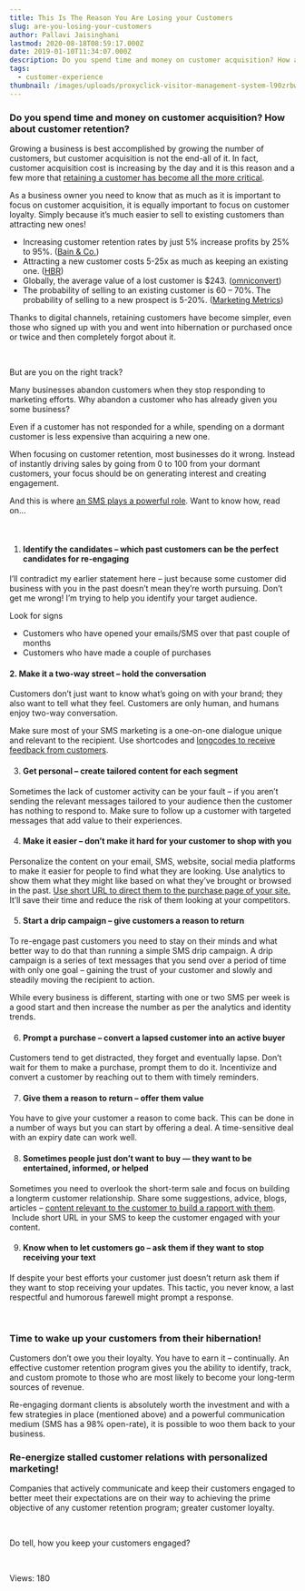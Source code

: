 ```yaml
---
title: This Is The Reason You Are Losing your Customers
slug: are-you-losing-your-customers
author: Pallavi Jaisinghani
lastmod: 2020-08-18T08:59:17.000Z
date: 2019-01-10T11:34:07.000Z
description: Do you spend time and money on customer acquisition? How about customer retention? Growing a business is best accomplished by growing the number of customers, but customer acquisition is not the end-all of it.
tags:
  - customer-experience
thumbnail: /images/uploads/proxyclick-visitor-management-system-l90zrbwvcoe-unsplash.jpg
---
```


### Do you spend time and money on customer acquisition? How about customer retention?


Growing a business is best accomplished by growing the number of customers, but customer acquisition is not the end-all of it. In fact, customer acquisition cost is increasing by the day and it is this reason and a few more that [retaining a customer has become all the more critical](https://neilpatel.com/blog/retaining-customers/).


As a business owner you need to know that as much as it is important to focus on customer acquisition, it is equally important to focus on customer loyalty. Simply because it’s much easier to sell to existing customers than attracting new ones!


* Increasing customer retention rates by just 5% increase profits by 25% to 95%. ([Bain & Co.](https://www2.bain.com/Images/BB_Prescription_cutting_costs.pdf))
* Attracting a new customer costs 5-25x as much as keeping an existing one. ([HBR](https://hbr.org/2014/10/the-value-of-keeping-the-right-customers))
* Globally, the average value of a lost customer is $243. ([omniconvert](https://www.omniconvert.com/blog/customer-lifetime-value-clv/#:~:text=It's%20cheaper%20to%20retain%20existing,customer%20is%20%24243%20(KISSmetrics)./))
* The probability of selling to an existing customer is 60 – 70%. The probability of selling to a new prospect is 5-20%. ([Marketing Metrics](https://www.amazon.com/dp/B0031AI0VC/ref=dp-kindle-redirect?_encoding=UTF8&btkr=1))


Thanks to digital channels, retaining customers have become simpler, even those who signed up with you and went into hibernation or purchased once or twice and then completely forgot about it.


 


But are you on the right track?


Many businesses abandon customers when they stop responding to marketing efforts. Why abandon a customer who has already given you some business?


Even if a customer has not responded for a while, spending on a dormant customer is less expensive than acquiring a new one.


When focusing on customer retention, most businesses do it wrong. Instead of instantly driving sales by going from 0 to 100 from your dormant customers, your focus should be on generating interest and creating engagement.


And this is where [an SMS plays a powerful role](https://msg91.com/guide/power-users-guide-sms-marketing-services). Want to know how, read on…


 


1. #### **Identify the candidates – which past customers can be the perfect candidates for re-engaging**


I’ll contradict my earlier statement here – just because some customer did business with you in the past doesn’t mean they’re worth pursuing. Don’t get me wrong! I’m trying to help you identify your target audience.


Look for signs


* Customers who have opened your emails/SMS over that past couple of months
* Customers who have made a couple of purchases


#### **2.** **Make it a two-way street – hold the conversation**


Customers don’t just want to know what’s going on with your brand; they also want to tell what they feel. Customers are only human, and humans enjoy two-way conversation.


Make sure most of your SMS marketing is a one-on-one dialogue unique and relevant to the recipient. Use shortcodes and [longcodes to receive feedback from customers](https://msg91.com/guide/long-code-service-everything-you-wanted-to-know).


3. ####  **Get personal – create tailored content for each segment**


Sometimes the lack of customer activity can be your fault – if you aren’t sending the relevant messages tailored to your audience then the customer has nothing to respond to. Make sure to follow up a customer with targeted messages that add value to their experiences.


4. ####  **Make it easier – don’t make it hard for your customer to shop with you**


Personalize the content on your email, SMS, website, social media platforms to make it easier for people to find what they are looking. Use analytics to show them what they might like based on what they’ve brought or browsed in the past. [Use short URL to direct them to the purchase page of your site.](https://msg91.com/sms-campaign) It’ll save their time and reduce the risk of them looking at your competitors.


5. ####  **Start a drip campaign – give customers a reason to return**


To re-engage past customers you need to stay on their minds and what better way to do that than running a simple SMS drip campaign. A drip campaign is a series of text messages that you send over a period of time with only one goal – gaining the trust of your customer and slowly and steadily moving the recipient to action.


While every business is different, starting with one or two SMS per week is a good start and then increase the number as per the analytics and identity trends.


6. ####  **Prompt a purchase – convert a lapsed customer into an active buyer**


Customers tend to get distracted, they forget and eventually lapse. Don’t wait for them to make a purchase, prompt them to do it. Incentivize and convert a customer by reaching out to them with timely reminders.


7. ####  **Give them a reason to return – offer them value**


You have to give your customer a reason to come back. This can be done in a number of ways but you can start by offering a deal. A time-sensitive deal with an expiry date can work well.


8. ####  **Sometimes people just don’t want to buy — they want to be entertained, informed, or helped**


Sometimes you need to overlook the short-term sale and focus on building a longterm customer relationship. Share some suggestions, advice, blogs, articles – [content relevant to the customer to build a rapport with them](https://msg91.com/guide/know-the-secrets-to-increase-readership).  Include short URL in your SMS to keep the customer engaged with your content.


9. ####  **Know when to let customers go – ask them if they want to stop receiving your text**


If despite your best efforts your customer just doesn’t return ask them if they want to stop receiving your updates. This tactic, you never know, a last respectful and humorous farewell might prompt a response.  


 


### **Time to wake up your customers from their hibernation!**


Customers don’t owe you their loyalty. You have to earn it – continually. An effective customer retention program gives you the ability to identify, track, and custom promote to those who are most likely to become your long-term sources of revenue.


Re-engaging dormant clients is absolutely worth the investment and with a few strategies in place (mentioned above) and a powerful communication medium (SMS has a 98% open-rate), it is possible to woo them back to your business. 


### **Re-energize stalled customer relations with personalized marketing!**


Companies that actively communicate and keep their customers engaged to better meet their expectations are on their way to achieving the prime objective of any customer retention program; greater customer loyalty.


 


Do tell, how you keep your customers engaged?


 


 Views: 180


